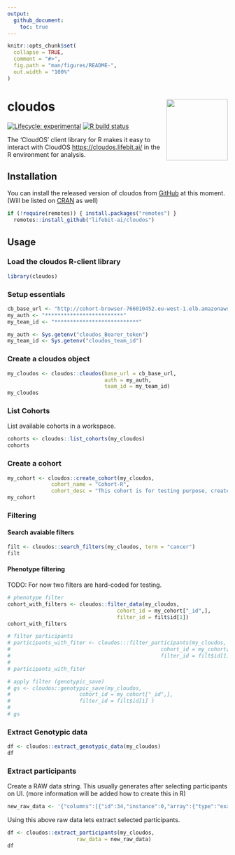 ```yaml
---
output: 
  github_document:
    toc: true
---
```


<!-- README.md is generated from README.Rmd. Please edit that file -->

```r
knitr::opts_chunk$set(
  collapse = TRUE,
  comment = "#>",
  fig.path = "man/figures/README-",
  out.width = "100%"
)
```

# cloudos <img src="logo/hexlogo.png" align="right" height=140/>

<!-- badges: start -->
[![Lifecycle: experimental](https://img.shields.io/badge/lifecycle-experimental-orange.svg)](https://www.tidyverse.org/lifecycle/#experimental)
[![R build status](https://github.com/lifebit-ai/cloudos/workflows/R-CMD-check/badge.svg)](https://github.com/lifebit-ai/cloudos/actions)
<!-- badges: end -->

The 'CloudOS' client library for R makes it easy to interact with CloudOS <https://cloudos.lifebit.ai/> in the R environment for analysis.

## Installation

You can install the released version of cloudos from [GitHub](https://github.com/lifebit-ai/cloudos/) at this moment. (Will be listed on  [CRAN](https://CRAN.R-project.org) as well)

```r
if (!require(remotes)) { install.packages("remotes") }
  remotes::install_github("lifebit-ai/cloudos")
```

## Usage

### Load the cloudos R-client library

```r
library(cloudos)
```

### Setup essentials 

```r
cb_base_url <- "http://cohort-browser-766010452.eu-west-1.elb.amazonaws.com"
my_auth <- "*************************"
my_team_id <- "***************************"
```

```r
my_auth <- Sys.getenv("cloudos_Bearer_token")
my_team_id <- Sys.getenv("cloudos_team_id")
```

### Create a cloudos object

```r
my_cloudos <- cloudos::cloudos(base_url = cb_base_url,
                               auth = my_auth,
                               team_id = my_team_id)
my_cloudos
```

### List Cohorts

List available cohorts in a workspace.

```r
cohorts <- cloudos::list_cohorts(my_cloudos)
cohorts
```

### Create a cohort

```r
my_cohort <- cloudos::create_cohort(my_cloudos,
              cohort_name = "Cohort-R",
              cohort_desc = "This cohort is for testing purpose, created from R.")
my_cohort
```

### Filtering

#### Search avaiable filters

```r
filt <- cloudos::search_filters(my_cloudos, term = "cancer")
filt
```

#### Phenotype filtering

TODO: For now two filters are hard-coded for testing.

```r
# phenotype filter
cohort_with_filters <- cloudos::filter_data(my_cloudos, 
                                   cohort_id = my_cohort["_id",], 
                                   filter_id = filt$id[1])
cohort_with_filters
```

```r
# filter participants
# participants_with_fiter <- cloudos:::filter_participants(my_cloudos,
#                                                cohort_id = my_cohort["_id",], 
#                                                filter_id = filt$id[1] )
# 
# participants_with_fiter
```

```r
# apply filter (genotypic_save) 
# gs <- cloudos::genotypic_save(my_cloudos,
#                      cohort_id = my_cohort["_id",], 
#                      filter_id = filt$id[1] )
# 
# gs
```

### Extract Genotypic data

```r
df <- cloudos::extract_genotypic_data(my_cloudos)
df
```

### Extract participants

Create a RAW data string. This usually generates after selecting participants on UI. (more information will be added how to create this in R)

```r
new_raw_data <- '{"columns":[{"id":34,"instance":0,"array":{"type":"exact","value":0}},{"id":31,"instance":0,"array":{"type":"exact","value":0}},{"id":52,"instance":0,"array":{"type":"exact","value":0}},{"id":5984,"instance":0,"array":{"type":"avg"}},{"id":5984,"instance":0,"array":{"type":"min"}},{"id":5984,"instance":0,"array":{"type":"max"}},{"id":20001,"instance":0,"array":{"type":"exact","value":0}}],"ids":["5f185b92bf92ed4d3be9637d","5edbdd689d700db709af0c2f","5f185b91bf92ed4d3be9587e","5f185b91bf92ed4d3be95984","5edbdd689d700db709af0c3e","5edbdd689d700db709af0c2b","5edbdd689d700db709af0c2d","5f185b93bf92ed4d3be982e9","5edbdd689d700db709af0c2a","5edbdd689d700db709af0c4d"],"type":"csv","base_url":"http://cohort-browser-766010452.eu-west-1.elb.amazonaws.com"}'
```

Using this above raw data lets extract selected participants.

```r
df <- cloudos::extract_participants(my_cloudos,
                      raw_data = new_raw_data)
df
```

